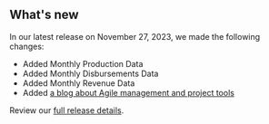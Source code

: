 ## What's new

In our latest release on November 27, 2023, we made the following changes:

- Added <Link href="/downloads/production-by-month/" linkType="default">Monthly Production Data</Link>
- Added <Link href="/downloads/disbursements-by-month/" linkType="default">Monthly Disbursements Data</Link>
- Added <Link href="/downloads/revenue/" linkType="default">Monthly Revenue Data</Link>
- Added [a blog about Agile management and project tools](https://blog-nrrd.doi.gov/)


Review our [full release details](https://github.com/ONRR/nrrd/releases).
